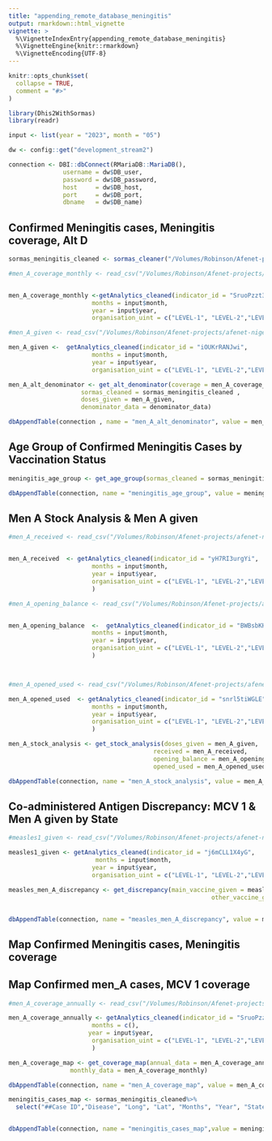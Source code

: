 ```yaml
---
title: "appending_remote_database_meningitis"
output: rmarkdown::html_vignette
vignette: >
  %\VignetteIndexEntry{appending_remote_database_meningitis}
  %\VignetteEngine{knitr::rmarkdown}
  %\VignetteEncoding{UTF-8}
---
```


```r
knitr::opts_chunk$set(
  collapse = TRUE,
  comment = "#>"
)
```

```r
library(Dhis2WithSormas)
library(readr)
```

```r

input <- list(year = "2023", month = "05")

dw <- config::get("development_stream2")

connection <- DBI::dbConnect(RMariaDB::MariaDB(),
               username = dw$DB_user,
               password = dw$DB_password,
               host     = dw$DB_host,
               port     = dw$DB_port,
               dbname   = dw$DB_name)

```

## Confirmed Meningitis cases, Meningitis coverage, Alt D

```r
sormas_meningitis_cleaned <- sormas_cleaner("/Volumes/Robinson/Afenet-projects/afenet-nigeria/Dhis2WithSormas/data-raw/sormas_meningitis_cases_May_2023.csv", disease = "meningitis (csm)")
```

```r
#men_A_coverage_monthly <- read_csv("/Volumes/Robinson/Afenet-projects/afenet-nigeria/Dhis2WithSormas/data-raw/meningitis_coverage_monthly.csv")


men_A_coverage_monthly <-getAnalytics_cleaned(indicator_id = "SruoPzzt3ES",
                       months = input$month,
                       year = input$year,
                       organisation_uint = c("LEVEL-1", "LEVEL-2","LEVEL-3"))
```

```r
#men_A_given <- read_csv("/Volumes/Robinson/Afenet-projects/afenet-nigeria/Dhis2WithSormas/data-raw/men_A_given.csv")

men_A_given <-  getAnalytics_cleaned(indicator_id = "iOUKrRANJwi",
                       months = input$month,
                       year = input$year,
                       organisation_uint = c("LEVEL-1", "LEVEL-2","LEVEL-3"))

```

```r

men_A_alt_denominator <- get_alt_denominator(coverage = men_A_coverage_monthly,
                    sormas_cleaned = sormas_meningitis_cleaned ,
                    doses_given = men_A_given, 
                    denominator_data = denominator_data)

dbAppendTable(connection , name = "men_A_alt_denominator", value = men_A_alt_denominator )

```

## Age Group of Confirmed Meningitis Cases by Vaccination Status

```r

meningitis_age_group <- get_age_group(sormas_cleaned = sormas_meningitis_cleaned)

dbAppendTable(connection, name = "meningitis_age_group", value = meningitis_age_group )


```

## Men A Stock Analysis & Men A given

```r
#men_A_received <- read_csv("/Volumes/Robinson/Afenet-projects/afenet-nigeria/Dhis2WithSormas/data-raw/men_A_Received.csv")


men_A_received  <- getAnalytics_cleaned(indicator_id = "yH7RI3urgYi",
                       months = input$month,
                       year = input$year,
                       organisation_uint = c("LEVEL-1", "LEVEL-2","LEVEL-3")
                       )


```

```r
#men_A_opening_balance <- read_csv("/Volumes/Robinson/Afenet-projects/afenet-nigeria/Dhis2WithSormas/data-raw/men_A_OB.csv")


men_A_opening_balance  <-  getAnalytics_cleaned(indicator_id = "BWBsbKHaCrz",
                       months = input$month,
                       year = input$year,
                       organisation_uint = c("LEVEL-1", "LEVEL-2","LEVEL-3")
                       )




```

```r
#men_A_opened_used <- read_csv("/Volumes/Robinson/Afenet-projects/afenet-nigeria/Dhis2WithSormas/data-raw/men_A_Doses_Opened.csv")

men_A_opened_used  <- getAnalytics_cleaned(indicator_id = "snrl5tiWGLE",
                       months = input$month,
                       year = input$year,
                       organisation_uint = c("LEVEL-1", "LEVEL-2","LEVEL-3")
                       )

```

```r
men_A_stock_analysis <- get_stock_analysis(doses_given = men_A_given,
                                        received = men_A_received,
                                        opening_balance = men_A_opening_balance,
                                        opened_used = men_A_opened_used)

dbAppendTable(connection, name = "men_A_stock_analysis", value = men_A_stock_analysis )

```

## Co-administered Antigen Discrepancy: MCV 1 & Men A given by State

```r

#measles1_given <- read_csv("/Volumes/Robinson/Afenet-projects/afenet-nigeria/Dhis2WithSormas/data-raw/measles1_given.csv")

measles1_given <- getAnalytics_cleaned(indicator_id = "j6mCLL1X4yG",
                        months = input$month,
                       year = input$year,
                       organisation_uint = c("LEVEL-1", "LEVEL-2","LEVEL-3"))

```

```r
measles_men_A_discrepancy <- get_discrepancy(main_vaccine_given = measles1_given, 
                                                        other_vaccine_given = men_A_given)


dbAppendTable(connection, name = "measles_men_A_discrepancy", value = measles_men_A_discrepancy )

```

## Map Confirmed Meningitis cases, Meningitis coverage

## Map Confirmed men_A cases, MCV 1 coverage

```r
#men_A_coverage_annually <- read_csv("/Volumes/Robinson/Afenet-projects/afenet-nigeria/Dhis2WithSormas/data-raw/meningitis_coverage_annualized.csv")

men_A_coverage_annually <- getAnalytics_cleaned(indicator_id = "SruoPzzt3ES",
                       months = c(),
                      year = input$year,
                       organisation_uint = c("LEVEL-1", "LEVEL-2","LEVEL-3")
                       )

```

```r
men_A_coverage_map <- get_coverage_map(annual_data = men_A_coverage_annually,
                 monthly_data = men_A_coverage_monthly)

dbAppendTable(connection, name = "men_A_coverage_map", value = men_A_coverage_map )

```

```r
meningitis_cases_map <- sormas_meningitis_cleaned%>%
  select("##Case ID","Disease", "Long", "Lat", "Months", "Year", "State", "LGA")


dbAppendTable(connection, name = "meningitis_cases_map",value = meningitis_cases_map )


```
